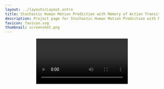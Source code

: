 ```yaml
---
layout: ../layouts/Layout.astro
title: Stochastic Human Motion Prediction with Memory of Action Transition and Action Characteristic 
description: Project page for Stochastic Human Motion Prediction with Memory of Action Transition and Action Characteristic, built with Astro and Tailwind CSS
favicon: favicon.svg
thumbnail: screenshot.png
---
```






<Header
  title={frontmatter.title}
  authors={[
    {
      name: "Jianwei Tang",
      url: "https://github.com/hyqlat",
      institution: "Sun Yat-sen University",
      notes: ["*"],
    },
    {
      name: "Hong Yang",
      institution: "Sun Yat-sen University",
      notes: ["*"]/*, "†"],*/
    },
    {
      name: "Tengyue Chen",
      institution: "Sun Yat-sen University",
      /* notes: ["†"], */
    },
    {
      name: "Jian-Fang Hu",
      institution: "Sun Yat-sen University",
      notes: ["†"]
    },
  ]}
  conference="Conference on Computer Vision and Pattern Recognition 2025"
  notes={[
    {
      symbol: "*",
      text: "Equal Contribution",
    },
    {
      symbol: "†",
      text: "Corresponding Author",
    },
  ]}
  links={[
    {
      name: "Paper",
      url: "",
      icon: "ri:file-pdf-2-line",
    },
    {
      name: "Code",
      url: "https://github.com/hyqlat/STACB",
      icon: "ri:github-line",
    },
    {
      name: "arXiv",
      url: "",
      icon: "academicons:arxiv",
    },
    /*{
      name: "Bluesky",
      url: "",
      icon: "ri:bluesky-line"
    }*/
  ]}
  />

<Video source={outside} />

<HighlightedSection>

## Abstract

Welcome to hyatql's testing page.

</HighlightedSection>

## Figures

<Figure
    caption="what?"
  >
    <Image source={transformer} altText="Diagram of the transformer deep learning architecture." />
</Figure>

## Tables

| Model | Accuracy | F1 score | Training time (hours) |
| :--- | :---: | :---: | :---: |
| BERT-base | 0.89 | 0.87 | 4.5 |
| RoBERTa-large | 0.92 | 0.91 | 7.2 |
| DistilBERT | 0.86 | 0.84 | 2.1 |
| XLNet | 0.90 | 0.89 | 6.8 |

## BibTeX citation

```bibtex
@misc{roman2024academic,
  author = "{Roman Hauksson}",
  title = "Academic Project Page Template",
  year = "2024",
  howpublished = "\url{https://research-template.roman.technology}",
}
```